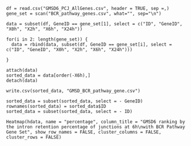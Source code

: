 ```
df = read.csv("GMSD6_PCJ_AllGenes.csv", header = TRUE, sep =,)
gene_set = scan("BCR_pathway_genes.csv", what="", sep="\n")

data = subset(df, GeneID == gene_set[1], select = c("ID", "GeneID", "X0h", "X2h", "X6h", "X24h"))

for(i in 2: length(gene_set)) {
  data = rbind(data, subset(df, GeneID == gene_set[i], select = c("ID", "GeneID", "X0h", "X2h", "X6h", "X24h")))
  
}

attach(data)
sorted_data = data[order(-X6h),]
detach(data)

write.csv(sorted_data, "GMSD_BCR_pathway_gene.csv")

sorted_data = subset(sorted_data, select = - GeneID)
rownames(sorted_data) = sorted_data$ID
sorted_data = subset(sorted_data, select = - ID)

Heatmap(hdata, name = "percentage", column_title = "GMSD6 ranking by the intron retention percentage of junctions at 6h\nwith BCR Pathway Gene Set", show_row_names = FALSE, cluster_columns = FALSE, cluster_rows = FALSE)
```

